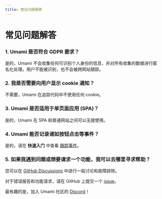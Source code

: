 ```yaml
---
title: 常见问题解答
---
```


# 常见问题解答

### 1. Umami 是否符合 GDPR 要求？

是的，Umami 不会收集任何可识别个人身份的信息，并对所有收集的数据进行匿名化处理。用户不能被识别，也不会被跨网站跟踪。

### 2. 我是否需要向用户显示 cookie 通知？

不需要，Umami 在追踪代码中不使用任何 cookie。

### 3. Umami 是否适用于单页面应用 (SPA)？

是的，Umami 在 SPA 和普通网站之间可以无缝使用。

### 4. Umami 能否记录诸如按钮点击等事件？

是的，请在 **快速入门** 中查看 [跟踪事件](/docs/track-events)。

### 5. 如果我遇到问题或想要请求一个功能，我可以去哪里寻求帮助？

您可以在 [GitHub Discussions](https://github.com/umami-software/umami/discussions) 中进行一般讨论和故障排除。

对于错误报告和功能请求，请在 GitHub 上提交一个 [issue](https://github.com/umami-software/umami/issues)。

最有趣的是，加入 Umami 社区的 [Discord](https://discord.gg/4dz4zcXYrQ)！
